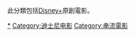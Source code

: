 此分類包括[[Disney+|Disney+]]原創電影。

[[Category:Disney+原創節目|*]]
[[Category:迪士尼电影|Category:迪士尼电影]]
[[Category:串流電影|Category:串流電影]]